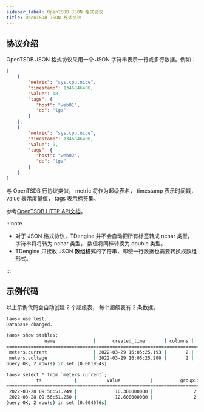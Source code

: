 ```yaml
---
sidebar_label: OpenTSDB JSON 格式协议
title: OpenTSDB JSON 格式协议
---
```



## 协议介绍

OpenTSDB JSON 格式协议采用一个 JSON 字符串表示一行或多行数据。例如：

```json
[
    {
        "metric": "sys.cpu.nice",
        "timestamp": 1346846400,
        "value": 18,
        "tags": {
           "host": "web01",
           "dc": "lga"
        }
    },
    {
        "metric": "sys.cpu.nice",
        "timestamp": 1346846400,
        "value": 9,
        "tags": {
           "host": "web02",
           "dc": "lga"
        }
    }
]
```

与 OpenTSDB 行协议类似， metric 将作为超级表名， timestamp 表示时间戳，value 表示度量值， tags 表示标签集。


参考[OpenTSDB HTTP API文档](http://opentsdb.net/docs/build/html/api_http/put.html)。

:::note
- 对于 JSON 格式协议，TDengine 并不会自动把所有标签转成 nchar 类型， 字符串将将转为 nchar 类型， 数值将同样转换为 double 类型。
- TDengine 只接收 JSON **数组格式**的字符串，即使一行数据也需要转换成数组形式。

:::

## 示例代码

<Tabs defaultValue="java" groupId="lang">
  <TabItem label="Java" value="java">
    <JavaJson />
  </TabItem>
  <TabItem label="Python" value="Python">
    <PyJson />
  </TabItem>
  <TabItem label="Go" value="go">
    <GoJson />
  </TabItem>
  <TabItem label="Rust" value="rust">
    <RustJson />
  </TabItem>
  <TabItem label="Node.js" value="nodejs">
    <NodeJson />
  </TabItem>
  <TabItem label="C#" value="csharp">
    <CsJson />
  </TabItem>
  <TabItem label="C" value="c">
    <CJson />
  </TabItem>
</Tabs>

以上示例代码会自动创建 2 个超级表， 每个超级表有 2 条数据。

```cmd
taos> use test;
Database changed.

taos> show stables;
              name              |      created_time       | columns |  tags  |   tables    |
============================================================================================
 meters.current                 | 2022-03-29 16:05:25.193 |       2 |      2 |           1 |
 meters.voltage                 | 2022-03-29 16:05:25.200 |       2 |      2 |           1 |
Query OK, 2 row(s) in set (0.001954s)

taos> select * from `meters.current`;
           ts            |           value           |          groupid          |            location            |
===================================================================================================================
 2022-03-28 09:56:51.249 |              10.300000000 |               2.000000000 | Beijing.Chaoyang               |
 2022-03-28 09:56:51.250 |              12.600000000 |               2.000000000 | Beijing.Chaoyang               |
Query OK, 2 row(s) in set (0.004076s)
```
